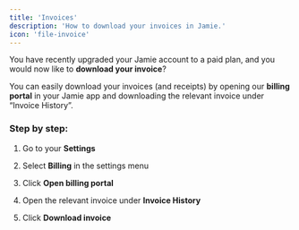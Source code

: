 ```yaml
---
title: 'Invoices'
description: 'How to download your invoices in Jamie.'
icon: 'file-invoice'
---
```


You have recently upgraded your Jamie account to a paid plan, and you would now like to **download your invoice**?

You can easily download your invoices (and receipts) by opening our **billing portal** in your Jamie app and downloading the relevant invoice under “Invoice History”.

### Step by step:

1. Go to your **Settings**

2. Select **Billing** in the settings menu

3. Click **Open billing portal**

4. Open the relevant invoice under **Invoice History**

5. Click **Download invoice**